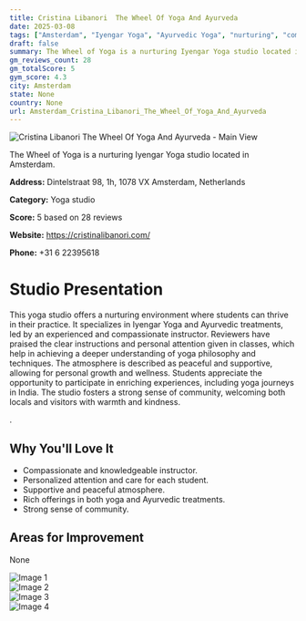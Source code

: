 ```yaml
---
title: Cristina Libanori  The Wheel Of Yoga And Ayurveda
date: 2025-03-08
tags: ["Amsterdam", "Iyengar Yoga", "Ayurvedic Yoga", "nurturing", "community", "Amsterdam"]  
draft: false
summary: The Wheel of Yoga is a nurturing Iyengar Yoga studio located in Amsterdam.
gm_reviews_count: 28
gm_totalScore: 5
gym_score: 4.3
city: Amsterdam
state: None
country: None
url: Amsterdam_Cristina_Libanori_The_Wheel_Of_Yoga_And_Ayurveda
---
```


<div className="aspect-[16/9] relative my-8">
  <img 
    src="https://lh5.googleusercontent.com/p/AF1QipOiJcItMgd1zQuUCoe5PJX2t7ybj0BxZFYnOzzu=w1920-h1080-k-no"
    alt="Cristina Libanori  The Wheel Of Yoga And Ayurveda - Main View"
    className="object-cover absolute inset-0 w-full h-full rounded-lg"
  />
</div>

The Wheel of Yoga is a nurturing Iyengar Yoga studio located in Amsterdam.

**Address:** Dintelstraat 98, 1h, 1078 VX Amsterdam, Netherlands

**Category:** Yoga studio

**Score:** 5 based on 28 reviews

**Website:** https://cristinalibanori.com/

**Phone:** +31 6 22395618

# Studio Presentation

This yoga studio offers a nurturing environment where students can thrive in their practice. It specializes in Iyengar Yoga and Ayurvedic treatments, led by an experienced and compassionate instructor. Reviewers have praised the clear instructions and personal attention given in classes, which help in achieving a deeper understanding of yoga philosophy and techniques. The atmosphere is described as peaceful and supportive, allowing for personal growth and wellness. Students appreciate the opportunity to participate in enriching experiences, including yoga journeys in India. The studio fosters a strong sense of community, welcoming both locals and visitors with warmth and kindness. 

.

## Why You'll Love It

- Compassionate and knowledgeable instructor.
- Personalized attention and care for each student.
- Supportive and peaceful atmosphere.
- Rich offerings in both yoga and Ayurvedic treatments.
- Strong sense of community.

## Areas for Improvement

None

<div className="grid grid-cols-1 xl:grid-cols-2 gap-4 my-8">
<div className="aspect-[4/3] relative"><img src="https://lh5.googleusercontent.com/p/AF1QipORjG61mo8WdktH-s87_5ZX5VRlJp31k54vX28x=w1920-h1080-k-no" alt="Image 1" className="object-cover absolute inset-0 w-full h-full rounded-lg" /></div>
<div className="aspect-[4/3] relative"><img src="https://lh5.googleusercontent.com/p/AF1QipOo4sY_wa5rFgHHCcHWp31EaL7cn49EDanqIKsh=w1920-h1080-k-no" alt="Image 2" className="object-cover absolute inset-0 w-full h-full rounded-lg" /></div>
<div className="aspect-[4/3] relative"><img src="https://lh3.googleusercontent.com/gps-cs-s/AB5caB_CF4Xp7ZWIbDozxuj0Su5RDcSJ2sTM5luqTvrhgDFvN3Qexyk8JPjLtkT9rKhpG7sULioalTwGzUxZhqBhRIXK81mkGWxtNHqR1i4giaMkO67pI5GyBT05TKUM6qpEvS6sID7I=w1920-h1080-k-no" alt="Image 3" className="object-cover absolute inset-0 w-full h-full rounded-lg" /></div>
<div className="aspect-[4/3] relative"><img src="https://lh5.googleusercontent.com/p/AF1QipPSKxomXpHoBpIZ7v7gQdYMsWxL3jHsUALoeY9H=w1920-h1080-k-no" alt="Image 4" className="object-cover absolute inset-0 w-full h-full rounded-lg" /></div>
</div>